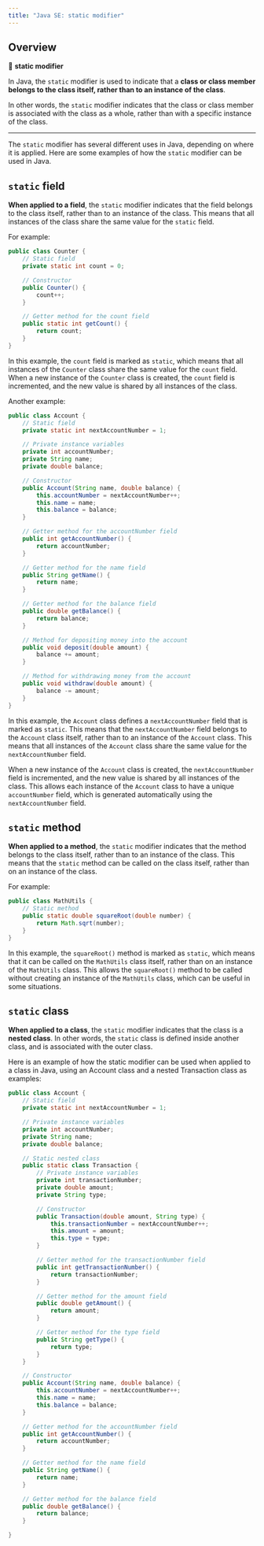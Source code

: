 ```yaml
---
title: "Java SE: static modifier"
---
```


## Overview

::: {.summary}

📘 **static modifier**

In Java, the `static` modifier is used to indicate that a **class or class member belongs to the class itself, rather than to an instance of the class**.

In other words, the `static` modifier indicates that the class or class member is associated with the class as a whole, rather than with a specific instance of the class.

:::

---

The `static` modifier has several different uses in Java, depending on where it is applied. Here are some examples of how the `static` modifier can be used in Java.

## ``static`` field

**When applied to a field**, the `static` modifier indicates that the field belongs to the class itself, rather than to an instance of the class. This means that all instances of the class share the same value for the `static` field.

For example:

``` java
public class Counter {
    // Static field
    private static int count = 0;

    // Constructor
    public Counter() {
        count++;
    }

    // Getter method for the count field
    public static int getCount() {
        return count;
    }
}

```

In this example, the `count` field is marked as `static`, which means that all instances of the `Counter` class share the same value for the `count` field. When a new instance of the `Counter` class is created, the `count` field is incremented, and the new value is shared by all instances of the class.

Another example:

``` java
public class Account {
    // Static field
    private static int nextAccountNumber = 1;

    // Private instance variables
    private int accountNumber;
    private String name;
    private double balance;

    // Constructor
    public Account(String name, double balance) {
        this.accountNumber = nextAccountNumber++;
        this.name = name;
        this.balance = balance;
    }

    // Getter method for the accountNumber field
    public int getAccountNumber() {
        return accountNumber;
    }

    // Getter method for the name field
    public String getName() {
        return name;
    }

    // Getter method for the balance field
    public double getBalance() {
        return balance;
    }

    // Method for depositing money into the account
    public void deposit(double amount) {
        balance += amount;
    }

    // Method for withdrawing money from the account
    public void withdraw(double amount) {
        balance -= amount;
    }
}
```

In this example, the `Account` class defines a `nextAccountNumber` field that is marked as `static`. This means that the `nextAccountNumber` field belongs to the `Account` class itself, rather than to an instance of the `Account` class. This means that all instances of the `Account` class share the same value for the `nextAccountNumber` field.

When a new instance of the `Account` class is created, the `nextAccountNumber` field is incremented, and the new value is shared by all instances of the class. This allows each instance of the `Account` class to have a unique `accountNumber` field, which is generated automatically using the `nextAccountNumber` field.

## ``static`` method

**When applied to a method**, the `static` modifier indicates that the method belongs to the class itself, rather than to an instance of the class. This means that the `static` method can be called on the class itself, rather than on an instance of the class.

For example:

``` java
public class MathUtils {
    // Static method
    public static double squareRoot(double number) {
        return Math.sqrt(number);
    }
}
```

In this example, the `squareRoot()` method is marked as `static`, which means that it can be called on the `MathUtils` class itself, rather than on an instance of the `MathUtils` class. This allows the `squareRoot()` method to be called without creating an instance of the `MathUtils` class, which can be useful in some situations.

## ``static`` class


**When applied to a class**, the `static` modifier indicates that the class is a **nested class**. In other words, the `static` class is defined inside another class, and is associated with the outer class.

Here is an example of how the static modifier can be used when applied to a class in Java, using an Account class and a nested Transaction class as examples:

``` java
public class Account {
    // Static field
    private static int nextAccountNumber = 1;

    // Private instance variables
    private int accountNumber;
    private String name;
    private double balance;

    // Static nested class
    public static class Transaction {
        // Private instance variables
        private int transactionNumber;
        private double amount;
        private String type;

        // Constructor
        public Transaction(double amount, String type) {
            this.transactionNumber = nextAccountNumber++;
            this.amount = amount;
            this.type = type;
        }

        // Getter method for the transactionNumber field
        public int getTransactionNumber() {
            return transactionNumber;
        }

        // Getter method for the amount field
        public double getAmount() {
            return amount;
        }

        // Getter method for the type field
        public String getType() {
            return type;
        }
    }

    // Constructor
    public Account(String name, double balance) {
        this.accountNumber = nextAccountNumber++;
        this.name = name;
        this.balance = balance;
    }

    // Getter method for the accountNumber field
    public int getAccountNumber() {
        return accountNumber;
    }

    // Getter method for the name field
    public String getName() {
        return name;
    }

    // Getter method for the balance field
    public double getBalance() {
        return balance;
    }

}

```
